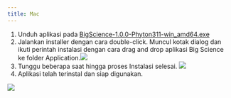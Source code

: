 ```yaml
---
title: Mac
---
```


1. Unduh aplikasi pada [BigScience-1.0.0-Phyton311-win\_amd64.exe](https://drive.google.com/file/d/10meq9JbZs48QQpP2xH3jWBMR_aO7IsBg/view?usp=drive_link)
2. Jalankan installer dengan cara double-click. Muncul kotak dialog dan ikuti perintah instalasi dengan cara drag and drop aplikasi Big Science ke folder Application.![](</img/Instalasi Windows/12.png>)
3. Tunggu beberapa saat hingga proses Instalasi selesai. ![](</img/Instalasi Windows/13.png>)
4. Aplikasi telah terinstal dan siap digunakan.

![](</img/Instalasi Windows/14.png>)
